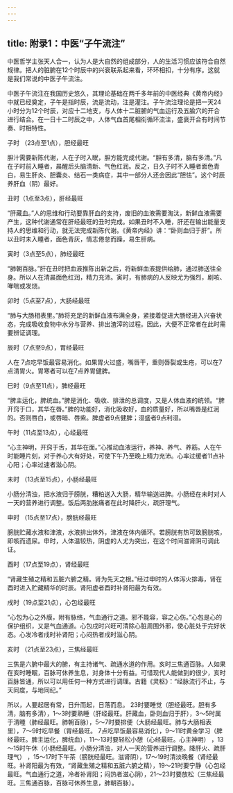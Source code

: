 ```yaml
---
---
---
```

title: 附录1：中医“子午流注”
---




中医哲学主张天人合一，认为人是大自然的组成部分，人的生活习惯应该符合自然规律。把人的脏腑在12个时辰中的兴衰联系起来看，环环相扣，十分有序。这就是我们常说的中医子午流注。

中医子午流注在我国历史悠久，其理论基础在两千多年前的中医经典《黄帝内经》中就已经奠定，子午是指时辰，流是流动，注是灌注。子午流注理论是把一天24小时分为12个时辰，对应十二地支，与人体十二脏腑的气血运行及五腧穴的开合进行结合。在一日十二时辰之中，人体气血首尾相衔循环流注，盛衰开合有时间节奏、时相特性。

子时 （23点至1点），胆经最旺

胆汁需要新陈代谢，人在子时入眠，胆方能完成代谢。“胆有多清，脑有多清。”凡在子时前入睡者，晨醒后头脑清新、气色红润。反之，日久子时不入睡者面色青白，易生肝炎、胆囊炎、结石一类病症，其中一部分人还会因此“胆怯”。这个时辰养肝血（阴）最好。

丑时（1点至3点），肝经最旺

“肝藏血。”人的思维和行动要靠肝血的支持，废旧的血液需要淘汰，新鲜血液需要产生，这种代谢通常在肝经最旺的丑时完成。如果丑时不入睡，肝还在输出能量支持人的思维和行动，就无法完成新陈代谢。《黄帝内经》讲：“卧则血归于肝”。所以丑时未入睡者，面色青灰，情志倦怠而躁，易生肝病。

寅时（3点至5点），肺经最旺

“肺朝百脉。”肝在丑时把血液推陈出新之后，将新鲜血液提供给肺，通过肺送往全身。所以人在清晨面色红润，精力充沛。寅时，有肺病的人反映尤为强烈，剧咳、哮喘或发烧。

卯时（5点至7点），大肠经最旺

“肺与大肠相表里。”肺将充足的新鲜血液布满全身，紧接着促进大肠经进入兴奋状态，完成吸收食物中水分与营养、排出渣滓的过程。因此，大便不正常者在此时需要辨证调理。

辰时（7点至9点），胃经最旺

人在 7点吃早饭最容易消化。如果胃火过盛，嘴唇干，重则唇裂或生疮，可以在7点清胃火。胃寒者可以在7点养胃健脾。

巳时（9点至11点），脾经最旺

“脾主运化，脾统血。”脾是消化、吸收、排泄的总调度，又是人体血液的统领。“脾开窍于口，其华在唇。”脾的功能好，消化吸收好，血的质量好，所以嘴唇是红润的。否则唇白，或唇暗、唇紫。脾虚者9点健脾；湿盛者9点利湿。

午时（11点至13点），心经最旺

“心主神明，开窍于舌，其华在面。”心推动血液运行，养神、养气、养筋。人在午时能睡片刻，对于养心大有好处，可使下午乃至晚上精力充沛。心率过缓者11点补心阳；心率过速者滋心阴。

未时 （13点至15点），小肠经最旺

小肠分清浊，把水液归于膀胱，糟粕送入大肠，精华输送进脾。小肠经在未时对人一天的营养进行调整。饭后两肋胀痛者在此时降肝火，疏肝理气。

申时 （15点至17点），膀胱经最旺

膀胱贮藏水液和津液，水液排出体外，津液在体内循环。若膀胱有热可致膀胱咳，即咳而遗尿。申时，人体温较热，阴虚的人尤为突出，在这个时间滋肾阴可调此证。

酉时（17点至19点），肾经最旺

“肾藏生殖之精和五脏六腑之精。肾为先天之根。”经过申时的人体泻火排毒，肾在酉时进入贮藏精华的时辰。肾阳虚者酉时补肾阳最为有效。

戌时（19点至21点），心包经最旺

“心包为心之外膜，附有脉络，气血通行之道。邪不能容，容之心伤。”心包是心的保护组织，又是气血通道。心包戌时兴旺可清除心脏周围外邪，使心脏处于完好状态。心发冷者戌时补肾阳；心闷热者戌时滋心阴。

亥时 （21点至23点），三焦经最旺

三焦是六腑中最大的腑，有主持诸气、疏通水道的作用。亥时三焦通百脉。人如果在亥时睡眠，百脉可休养生息，对身体十分有益。可惜现代人能做到的很少，亥时百脉皆通，所以可以用任何一种方式进行调理。古籍《灵枢》：“经脉流行不止，与天同度，与地同纪。”




所以，人要起居有常，日升而起，日落而息。 23时要睡觉（胆经最旺。胆有多清，脑有多清），1～3时要熟睡（肝经最旺。肝藏血，卧则血归于肝），3～5时属于清睡（肺经最旺。肺朝百脉），5～7时要排便（大肠经最旺。肺与大肠相表里），7～9时吃早餐（胃经最旺。 7点吃早饭最容易消化），9～11时黄金学习（脾经最旺。脾主运化，脾统血），11～13时要轻松小憩（心经最旺。心主神明） ，13～15时午休（小肠经最旺。小肠分清浊，对人一天的营养进行调整。降肝火、疏肝理气） ，15～17时下午茶（膀胱经最旺。滋肾阴），17～19时清淡晚餐（肾经最旺。补肾阳最为有效，“肾藏生殖之精和五脏六腑之精），19～21时要宁静（心包经最旺。气血通行之道，冷者补肾阳；闷热者滋心阴），21～23时要放松（三焦经最旺。三焦通百脉，百脉可休养生息，肺朝百脉）。